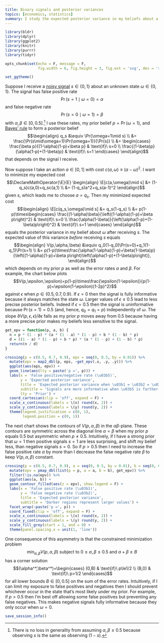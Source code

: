 ```yaml
---
title: Binary signals and posterior variances
topics: [economics, statistics]
summary: I study the expected posterior variance in my beliefs about a binary state given a noisy signal of that state.
---
```


```r
library(bldr)
library(dplyr)
library(ggplot2)
library(knitr)
library(purrr)
library(tidyr)

opts_chunk$set(echo = F, message = F,
               fig.width = 6, fig.height = 3, fig.ext = 'svg', dev = 'svg')

set_ggtheme()
```

Suppose I receive a [noisy signal](/blog/learning-noisy-signals/) $s\in\{0,1\}$ about an unknown state $\omega\in\{0,1\}$.
The signal has false positive rate
$$\renewcommand{\epsilon}{\varepsilon}
\Pr(s=1\mid\omega=0)=\alpha$$
and false negative rate
$$\Pr(s=0\mid\omega=1)=\beta$$
with $\alpha,\beta\in[0,0.5]$.[^wlog]
I use these rates, my prior belief $p=\Pr(\omega=1)$, and [Bayes' rule](https://en.wikipedia.org/wiki/Bayes%27_theorem) to form a posterior belief
$$\begin{align}
q_s
&\equiv \Pr(\omega=1\mid s) \\
&= \frac{\Pr(s\mid\omega=1)\Pr(\omega=1)}{\Pr(s)} \\
&= \begin{cases}
  \frac{\beta p}{(1-\alpha)(1-p)+\beta p} & \text{if}\ s=0 \\
  \frac{(1-\beta)p}{\alpha(1-p)+(1-\beta)p} & \text{if}\ s=1
\end{cases}
\end{align}$$
that depends on the signal I receive.

[^wlog]: There is no loss in generality from assuming $\alpha,\beta\le0.5$ because observing $s$ is the same as observing $(1-s)$.

Now suppose I take an action $a\in[0,1]$ with cost $c(a,\omega)\equiv(a-\omega)^2$.
I want to minimize my expected cost
$$\DeclareMathOperator{\E}{E}
\begin{align}
\E[c(a,\omega)\mid s]
&= (1-q_s)c(a,0)+q_sc(a,1) \\
&= (1-q_s)a^2+q_s(a-1)^2
\end{align}$$
given $s$, which leads me to choose $a=q_s$.
Then my minimized expected cost
$$\begin{align}
\E[c(q_s,\omega)\mid s]
&= q_s(1-q_s) \\
&= p(1-p)\times\begin{cases}
  \frac{(1-\alpha)\beta}{\left((1-\alpha)(1-p)+\beta p\right)^2} & \text{if}\ s=0 \\
  \frac{\alpha(1-\beta)}{\left(\alpha(1-p)+(1-\beta)p\right)^2} & \text{if}\ s=1
\end{cases}
\end{align}$$
equals the posterior variance in my belief about $\omega$ after receiving $s$.
The expected value of this variance *before* receiving $s$ equals
$$\begin{align}
V(p,\alpha,\beta)
&\equiv q_0(1-q_0)\Pr(s=0)+q_1(1-q_1)\Pr(s=1) \\
&= p(1-p)\times\frac{\alpha(1-\alpha)(1-p)+\beta(1-\beta)p}{\left((1-\alpha)(1-p)+\beta p\right)\left(\alpha(1-p)+(1-\beta)p\right)},
\end{align}$$
which depends on my prior $p$ as well as the error rates $\alpha$ and $\beta$.
For example, the chart below plots
$$V(p,\epsilon,\epsilon)=p(1-p)\times\frac{\epsilon(1-\epsilon)}{p(1-p)+\epsilon(1-\epsilon)(1-2p)^2}$$
against $\epsilon$ when $p\in\{0.5,0.7,0.9\}$.
If $\epsilon=0$ then the signal is fully informative because it always matches the state $\omega$.
Larger values of $\epsilon\le0.5$ lead to less precise posterior beliefs.
Indeed if $\epsilon=0.5$ then the signal is uninformative because $\Pr(s=1)=0.5$ (and, hence, $q_0=q_1=p$) independently of $\omega$.
The slope $\partial V(p,\epsilon,\epsilon)/\partial\epsilon$ falls as my prior $p$ moves away from $0.5$ because having a more precise prior makes my beliefs less sensitive to the signal.

```r
get_epv = function(p, a, b) {
  n = p * (1 - p) * (a * (1 - a) * (1 - p) + b * (1 - b) * p)
  d = ((1 - a) * (1 - p) + b * p) * (a * (1 - p) + (1 - b) * p)
  return(n / d)
}
```

```r
crossing(p = c(0.5, 0.7, 0.9), eps = seq(0, 0.5, by = 0.01)) %>%
  mutate(epv = map2_dbl(p, eps, ~get_epv(.x, .y, .y))) %>%
  ggplot(aes(eps, epv)) +
  geom_line(aes(lty = paste('p =', p))) +
  labs(x = 'False positive/negative rate (\u03b5)',
       y = 'Expected posterior variance',
       title = 'Expected posterior variance when \u03b1 = \u03b2 = \u03b5',
       subtitle = 'Signals are more informative when \u03b5 is farther from 0.5',
       lty = 'Prior') +
  coord_cartesian(clip = 'off', expand = F) +
  scale_x_continuous(labels = \(x) round(x, 2)) +
  scale_y_continuous(labels = \(y) round(y, 2)) +
  theme(legend.justification = c(0, 1),
        legend.position = c(0, 1))
```

The next chart shows the contours of $V(p,\alpha,\beta)$ in the $\alpha\beta$-plane.
These contours are symmetric across the diagonal line $\alpha=\beta$ when my prior $p$ equals $0.5$ but asymmetric when $p\not=0.5$.
Intuitively, if I have a strong prior that $\omega=1$ then positive signals $s=1$ are less surprising, and shift my belief less, than negative signals $s=0$.
So if $p>0.5$ then I need to increase the false positive rate $\alpha$ by more than I decrease the false negative rate $\beta$ to keep $V(p,\alpha,\beta)$ constant.

```r
crossing(p = c(0.5, 0.7, 0.9), a = seq(0, 0.5, by = 0.01), b = seq(0, 0.5, by = 0.01)) %>%
  mutate(epv = pmap_dbl(list(p = p, a = a, b = b), get_epv)) %>%
  filter(!is.na(epv)) %>%
  ggplot(aes(a, b)) +
  geom_contour_filled(aes(z = epv), show.legend = F) +
  labs(x = 'False positive rate (\u03b1)',
       y = 'False negative rate (\u03b2)',
       title = 'Expected posterior variance',
       subtitle = 'Darker regions represent larger values') +
  facet_wrap(~paste('p =', p)) +
  coord_fixed(clip = 'off', expand = F) +
  scale_x_continuous(labels = \(x) round(x, 2)) +
  scale_y_continuous(labels = \(y) round(y, 2)) +
  scale_fill_grey(start = 1, end = 0) +
  theme(panel.spacing.x = unit(1, 'line'))
```

One consequence of this asymmetry is that the constrained minimization problem
$$\min_{\alpha,\beta}V(p,\alpha,\beta)\ \text{subject to}\ 0\le\alpha,\beta\le0.5\ \text{and}\ \alpha+\beta\ge B$$
has a corner solution
$$(\alpha^*,\beta^*)=\begin{cases}
(0,B) & \text{if}\ p\le1/2 \\
(B,0) & \text{if}\ p>1/2
\end{cases}$$
for all lower bounds $B\in[0,0.5]$ on the sum of the error rates.
Intuitively, if I can limit my exposure to false positives and negatives then I should prevent whichever occur in the state that's most likely under my prior.
For example, if $p>0.5$ then I'm best off allowing some false positives but preventing any false negatives.
This makes negative signals fully informative because they only occur when $\omega=0$.

```r
save_session_info()
```

